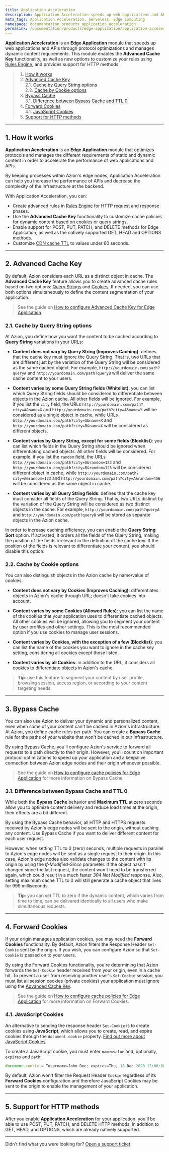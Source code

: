 ```yaml
---
title: Application Acceleration
description: Application Acceleration speeds up web applications and APIs through protocol optimizations and manages dynamic content requirements.
meta_tags: Application Acceleration, Serveless, Edge Computing
namespace: documentation_products_application_acceleration
permalink: /documentation/products/edge-application/application-acceleration/
---
```


**Application Acceleration** is an **Edge Application** module that speeds up web applications and APIs through protocol optimizations and manages dynamic content requirements. This module enables the **Advanced Cache Key** functionality, as well as new  options to customize your rules using [Rules Engine](/en/documentation/products/edge-application/rules-engine/), and provides support for HTTP methods.

> 1. [How it works](#how-it-works)
> 2. [Advanced Cache Key](#advanced-cache-key)\
> 2.1. [Cache by Query String options](#cache-by-query-string)\
> 2.2. [Cache by Cookie options](#cache-by-cookie)
> 3. [Bypass Cache](#bypass-cache)\
> 3.1. [Difference between Bypass Cache and TTL 0](#bypass-cache-and-ttl-zero)
> 4. [Forward Cookies](#forward-cookies)\
> 4.1. [JavaScript Cookies](#javascript-cookies)
> 5. [Support for HTTP methods](#http-support)

---

## 1. How it works

**Application Acceleration** is an **Edge Application** module that optimizes protocols and manages the different requirements of static and dynamic content in order to accelerate the performance of web applications and APIs.

By keeping processes within Azion's edge nodes, Application Acceleration can help you increase the performance of APIs and decrease the complexity of the infrastructure at the backend.

With Application Acceleration, you can:

- Create advanced rules in [Rules Engine](/en/documentation/products/edge-application/rules-engine/) for HTTP request and response phases.
- Use the **Advanced Cache Key** functionality to customize cache policies for dynamic content based on cookies or query strings.
- Enable support for POST, PUT, PATCH, and DELETE methods for Edge Application, as well as the natively supported GET, HEAD and OPTIONS methods.
- Customize [CDN cache TTL](/en/documentation/products/edge-application/edge-caching/#cdn-cache-settings) to values under 60 seconds.

---

## 2. Advanced Cache Key

By default, Azion considers each URL as a distinct object in cache. The **Advanced Cache Key** feature allows you to create advanced cache rules based on two options: [Query Strings](#cache-by-query-string) and [Cookies](#cache-by-cookie). If needed, you can use both options simultaneously to define the content segmentation of your application.

> See the guide on [How to configure Advanced Cache Key for Edge Application](/en/documentation/products/guides/apis-performance-sites-application-acceleration/).

### 2.1. Cache by Query String options 

At Azion, you define how you want the content to be cached according to **Query String** variations in your URLs:

- **Content does not vary by Query String (Improves Caching)**: defines that the cache key must ignore the Query String. That is, two URLs that are different just by the variation of the Query String will be considered as the same cached object. For example, `http://yourdomain.com/path?queryA` and `http://yourdomain.com/path?queryB` will deliver the same cache content to your users.

- **Content varies by some Query String fields (Whitelist)**: you can list which Query String fields should be considered to differentiate between objects in the Azion cache. All other fields will be ignored. For example, if you list the `city` field, the URLs `http://yourdomain.com/path?city=A&name=X` and `http://yourdomain.com/path?city=A&name=Y` will be considered as a single object in cache, while URLs `http://yourdomain.com/path?city=A&name=X` and `http://yourdomain.com/path?city=B&name=X` will be considered as different objects.

- **Content varies by Query String, except for some fields (Blocklist)**: you can list which fields in the Query String should be ignored when differentiating cached objects. All other fields will be considered. For example, if you list the `random` field, the URLs `http://yourdomain.com/path?city=A&random=123` and `http://yourdomain.com/path?city=B&random=123` will be considered different object in cache, while `http://yourdomain.com/path?city=A&random=123` and `http://yourdomain.com/path?city=A&random=456` will be considered as the same object in cache.

- **Content varies by all Query String fields**: defines that the cache key must consider all fields of the Query String. That is, two URLs distinct by the variation of the Query String will be considered as two distinct objects in the cache. For example, `http://yourdomain.com/path?queryA` and `http://yourdomain.com/path?queryB` will be stored as separate objects in the Azion cache.

In order to increase caching efficiency, you can enable the **Query String Sort** option. If activated, it orders all the fields of the Query String, making the position of the fields irrelevant in the definition of the cache key. If the position of the fields is relevant to differentiate your content, you should disable this option.

### 2.2. Cache by Cookie options

You can also distinguish objects in the Azion cache by name/value of cookies.

- **Content does not vary by Cookies (Improves Caching)**: differentiates objects in Azion's cache through URL; doesn't take cookies into account.

- **Content varies by some Cookies (Allowed Rules)**: you can list the name of the cookies that your application uses to differentiate cached objects. All other cookies will be ignored, allowing you to segment your content by user profiles and other settings. This is the most recommended option if you use cookies to manage user sessions.

- **Content varies by Cookies, with the exception of a few (Blocklist)**: you can list the name of the cookies you want to ignore in the cache key setting, considering all cookies except those listed.

- **Content varies by all Cookies**: in addition to the URL, it considers all cookies to differentiate objects in Azion's cache.

> **Tip**: use this feature to segment your content by user profile, browsing session, access region, or according to your content targeting needs.

---

## 3. Bypass Cache

You can also use Azion to deliver your dynamic and personalized content, even when some of your content can't be cached in Azion's infrastructure. At Azion, you define cache rules per path. You can create a **Bypass Cache** rule for the paths of your website that won't be cached in our infrastructure.

By using Bypass Cache, you'll configure Azion's service to forward all requests to a path directly to their origin. However, you'll count on important protocol optimizations to speed up your application and a keepalive connection between Azion edge nodes and their origin whenever possible.

> See the guide on [How to configure cache policies for Edge Application](/en/documentation/products/guides/edge-caching/#bypass-cache) for more information on Bypass Cache.

### 3.1. Difference between Bypass Cache and TTL 0

While both the **Bypass Cache** behavior and **Maximum TTL** at zero seconds allow you to optimize content delivery and reduce load times at the origin, their effects are a bit different.

By using the Bypass Cache behavior, all HTTP and HTTPS requests received by Azion's edge nodes will be sent to the origin, without caching any content. Use Bypass Cache if you want to deliver different content for each user request.

However, when setting TTL to 0 (zero) seconds, multiple requests in parallel to Azion's edge nodes will be sent as a single request to their origin. In this case, Azion's edge nodes also validate changes to the content with its origin by using the *If-Modified-Since* parameter. If the object hasn't changed since the last request, the content won't need to be transferred again, which could result in a much faster *304 Not Modified* response. Also, setting maximum cache TTL to 0 will still generate a cache object that lives for 999 milliseconds.

> **Tip**: you can set TTL to zero if the dynamic content, which varies from time to time, can be delivered identically to all users who make simultaneous requests.

---

## 4. Forward Cookies

If your origin manages application cookies, you may need the **Forward Cookies** functionality. By default, Azion filters the Response Header `Set-Cookie` sent by the origin. If you wish, you can configure Azion so that `Set-Cookie` is passed on to your users.

By using the Forward Cookies functionality, you're determining that Azion forwards the `Set-Cookie` header received from your origin, even in a cache hit. To prevent a user from receiving another user's `Set-Cookie` session, you must list all session cookies (private cookies) your application must ignore using the [Advanced Cache Key](#cache-by-cookie).

> See the guide on [How to configure cache policies for Edge Application](/en/documentation/products/guides/edge-caching/#forward-cookies) for more information on Forward Cookies.

### 4.1. JavaScript Cookies

An alternative to sending the response header `Set-Cookie` is to create cookies using **JavaScript**, which allows you to create, read, and expire cookies through the `document.cookie` property. [Find out more about JavaScript Cookies](https://www.w3schools.com/js/js_cookies.asp).

To create a JavaScript cookie, you must enter `name=value` and, optionally, `expires` and `path`:

```javascript
document.cookie = “username=John Doe; expires=Thu, 18 Dec 2020 12:00:00 UTC; path=/”;
```

By default, Azion won't filter the Request Header `Cookie` regardless of its **Forward Cookies** configuration and therefore JavaScript Cookies may be sent to the origin to enable the management of your application.

---

## 5. Support for HTTP methods

After you enable **Application Acceleration** for your application, you'll be able to use POST, PUT, PATCH, and DELETE HTTP methods, in addition to GET, HEAD, and OPTIONS, which are already natively supported.

---

Didn't find what you were looking for? [Open a support ticket](https://tickets.azion.com/).
